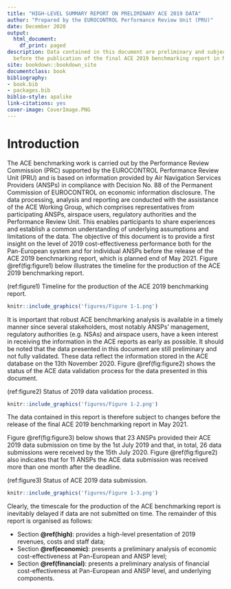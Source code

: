 ```yaml
--- 
title: "HIGH-LEVEL SUMMARY REPORT ON PRELIMINARY ACE 2019 DATA"
author: "Prepared by the EUROCONTROL Performance Review Unit (PRU)"
date: December 2020
output:
  html_document:
    df_print: paged
description: Data contained in this document are preliminary and subject to changes
  before the publication of the final ACE 2019 benchmarking report in May 2021.
site: bookdown::bookdown_site
documentclass: book
bibliography:
- book.bib
- packages.bib
biblio-style: apalike
link-citations: yes
cover-image: CoverImage.PNG
---
```


# Introduction

The ACE benchmarking work is carried out by the Performance Review Commission (PRC) supported by the EUROCONTROL Performance Review Unit (PRU) and is based on information provided by Air Navigation Services Providers (ANSPs) in compliance with Decision No. 88 of the Permanent Commission of EUROCONTROL on economic information disclosure.
The data processing, analysis and reporting are conducted with the assistance of the ACE Working Group, which comprises representatives from participating ANSPs, airspace users, regulatory authorities and the Performance Review Unit. This enables participants to share experiences and establish a common understanding of underlying assumptions and limitations of the data.
The objective of this document is to provide a first insight on the level of 2019 cost-effectiveness performance both for the Pan-European system and for individual ANSPs before the release of the ACE 2019 benchmarking report, which is planned end of May 2021. Figure \@ref(fig:figure1) below illustrates the timeline for the production of the ACE 2019 benchmarking report.

(ref:figure1) Timeline for the production of the ACE 2019 benchmarking report.

```r
knitr::include_graphics('figures/Figure 1-1.png')
```

It is important that robust ACE benchmarking analysis is available in a timely manner since several stakeholders, most notably ANSPs’ management, regulatory authorities (e.g. NSAs) and airspace users, have a keen interest in receiving the information in the ACE reports as early as possible. 
It should be noted that the data presented in this document are still preliminary and not fully validated. These data reflect the information stored in the ACE database on the 13th November 2020. Figure \@ref(fig:figure2) shows the status of the ACE data validation process for the data presented in this document.

(ref:figure2) Status of 2019 data validation process.


```r
knitr::include_graphics('figures/Figure 1-2.png')
```
The data contained in this report is therefore subject to changes before the release of the final ACE 2019 benchmarking report in May 2021.

Figure \@ref(fig:figure3) below shows that 23 ANSPs provided their ACE 2019 data submission on time by the 1st July 2019 and that, in total, 26 data submissions were received by the 15th July 2020. Figure \@ref(fig:figure2) also indicates that for 11 ANSPs the ACE data submission was received more than one month after the deadline.

(ref:figure3) Status of ACE 2019 data submission.

```r
knitr::include_graphics('figures/Figure 1-3.png')

```
Clearly, the timescale for the production of the ACE benchmarking report is inevitably delayed if data are not submitted on time.
The remainder of this report is organised as follows:

* Section **\@ref(high)**: provides a high-level presentation of 2019 revenues, costs and staff data;
* Section **\@ref(economic)**: presents a preliminary analysis of economic cost-effectiveness at Pan-European and ANSP level;
* Section **\@ref(financial)**: presents a preliminary analysis of financial cost-effectiveness at Pan-European and ANSP level, and underlying components.



